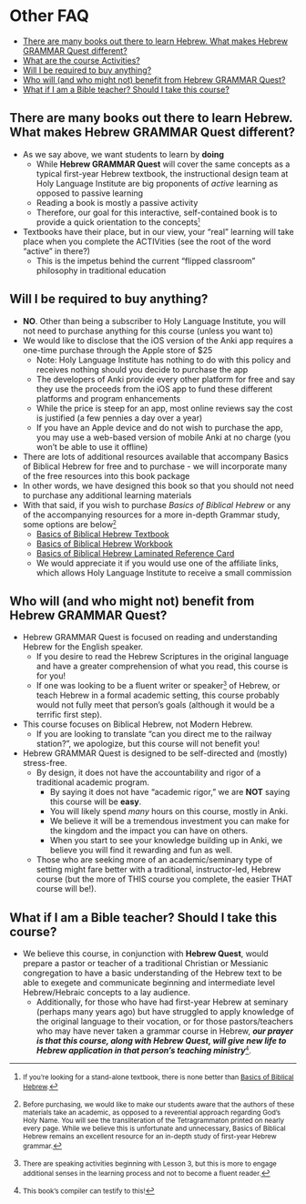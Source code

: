 # Other FAQ {#other_faq}

* [There are many books out there to learn Hebrew.  What makes Hebrew GRAMMAR Quest different?](#hgq_difference)
* [What are the course Activities?](#activities_faq)
* [Will I be required to buy anything?](#buy_materials)
* [Who will (and who might not) benefit from Hebrew GRAMMAR Quest?](#who_benefits)
* [What if I am a Bible teacher? Should I take this course?](#bible_teacher)

## There are many books out there to learn Hebrew.  What makes Hebrew GRAMMAR Quest different? {- #hgq_difference}

* As we say above, we want students to learn by **doing**
    * While **Hebrew GRAMMAR Quest** will cover the same concepts as a typical first-year Hebrew textbook, the instructional design team at Holy Language Institute are big proponents of _active_ learning as opposed to passive learning
    * Reading a book is mostly a passive activity 
    * Therefore, our goal for this interactive, self-contained book is to provide a quick orientation to the concepts<small>^[<small>If you're looking for a stand-alone textbook, there is none better than <u>Basics of Biblical Hebrew</u>.</small>]</small>
* Textbooks have their place, but in our view, your "real" learning will take place when you complete the ACTIVities (see the root of the word "active" in there?)
    * This is the impetus behind the current "flipped classroom" philosophy in traditional education


## Will I be required to buy anything? {- #buy_materials} 

* **NO**.  Other than being a subscriber to Holy Language Institute, you will not need to purchase anything for this course (unless you want to)
* We would like to disclose that the iOS version of the Anki app requires a one-time purchase through the Apple store of $25
    * Note: Holy Language Institute has nothing to do with this policy and receives nothing should you decide to purchase the app
    * The developers of Anki provide every other platform for free and say they use the proceeds from the iOS app to fund these different platforms and program enhancements
    * While the price is steep for an app, most online reviews say the cost is justified (a few pennies a day over a year)
    * If you have an Apple device and do not wish to purchase the app, you may use a web-based version of mobile Anki at no charge (you won't be able to use it offline)

* There are lots of additional resources available that accompany Basics of Biblical Hebrew for free and to purchase - we will incorporate many of the free resources into this book package
* In other words, we have designed this book so that you should not need to purchase any additional learning materials
* With that said, if you wish to purchase _Basics of Biblical Hebrew_ or any of the accompanying resources for a more in-depth Grammar study, some options are below<small>^[<small>Before purchasing, we would like to make our students aware that the authors of these materials take an academic, as opposed to a reverential approach regarding God's Holy Name. You will see the transliteration of the Tetragrammaton printed on nearly every page.  While we believe this is unfortunate and unnecessary, Basics of Biblical Hebrew remains an excellent resource for an in-depth study of first-year Hebrew grammar.</small>]</small> 
    * [Basics of Biblical Hebrew Textbook](https://www.amazon.com/gp/product/031053349X/&tag=holylanginst-20)
    * [Basics of Biblical Hebrew Workbook](https://www.amazon.com/gp/product/0310533554/&tag=holylanginst-20)
    * [Basics of Biblical Hebrew Laminated Reference Card](https://www.amazon.com/gp/product/031026295X/&tag=holylanginst-20)
    * We would appreciate it if you would use one of the affiliate links, which allows Holy Language Institute to receive a small commission
    
## Who will (and who might not) benefit from Hebrew GRAMMAR Quest? {- #who_benefits}

* Hebrew GRAMMAR Quest is focused on reading and understanding Hebrew for the English speaker.
    * If you desire to read the Hebrew Scriptures in the original language and have a greater comprehension of what you read, this course is for you!
    * If one was looking to be a fluent writer or speaker<small>^[<small>There are speaking activities beginning with Lesson 3, but this is more to engage additional senses in the learning process and not to become a fluent reader.</small>]</small> of Hebrew, or teach Hebrew in a formal academic setting, this course probably would not fully meet that person's goals (although it would be a terrific first step).
* This course focuses on Biblical Hebrew, not Modern Hebrew.
    * If you are looking to translate "can you direct me to the railway station?", we apologize, but this course will not benefit you!
* Hebrew GRAMMAR Quest is designed to be self-directed and (mostly) stress-free.
    * By design, it does not have the accountability and rigor of a traditional academic program.
        * By saying it does not have "academic rigor," we are **NOT** saying this course will be __easy__.
        * You will likely spend _many_ hours on this course, mostly in Anki.
        * We believe it will be a tremendous investment you can make for the kingdom and the impact you can have on others.
        * When you start to see your knowledge building up in Anki, we believe you will find it rewarding and fun as well.
    * Those who are seeking more of an academic/seminary type of setting might fare better with a traditional, instructor-led, Hebrew course (but the more of THIS course you complete, the easier THAT course will be!).
    
## What if I am a Bible teacher? Should I take this course? {- #bible_teacher}

* We believe this course, in conjunction with **Hebrew Quest**, would prepare a pastor or teacher of a traditional Christian or Messianic congregation to have a basic understanding of the Hebrew text to be able to exegete and communicate beginning and intermediate level Hebrew/Hebraic concepts to a lay audience.
    * Additionally, for those who have had first-year Hebrew at seminary (perhaps many years ago) but have struggled to apply knowledge of the original language to their vocation, or for those pastors/teachers who may have never taken a grammar course in Hebrew, ***our prayer is that this course, along with Hebrew Quest, will give new life to Hebrew application in that person's teaching ministry***<small>^[<small>This book's compiler can testify to this!</small>]</small>.